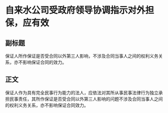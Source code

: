 # 自来水公司受政府领导协调指示对外担保，应有效
## 副标题
保证人所作保证是否受合同以外第三人影响，不涉及合同当事人之间的权利义务关系，亦不影响保证合同的效力。
## 正文
保证人作为具有完全民事行为能力的法人，应依法对其所从事民事法律行为独立承担民事责任，其所作保证是否受合同以外第三人影响的问题不涉及合同当事人之间的权利义务关系，亦不影响保证合同效力。